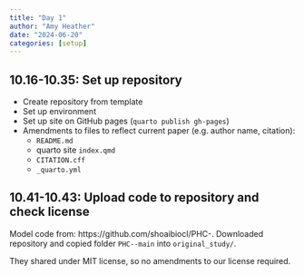 ```yaml
---
title: "Day 1"
author: "Amy Heather"
date: "2024-06-20"
categories: [setup]
---
```


## 10.16-10.35: Set up repository

* Create repository from template
* Set up environment
* Set up site on GitHub pages (`quarto publish gh-pages`)
* Amendments to files to reflect current paper (e.g. author name, citation):
    * `README.md`
    * quarto site `index.qmd`
    * `CITATION.cff`
    * `_quarto.yml`

## 10.41-10.43: Upload code to repository and check license

Model code from: https://github.com/shoaibiocl/PHC-. Downloaded repository and copied folder `PHC--main` into `original_study/`.

They shared under MIT license, so no amendments to our license required.